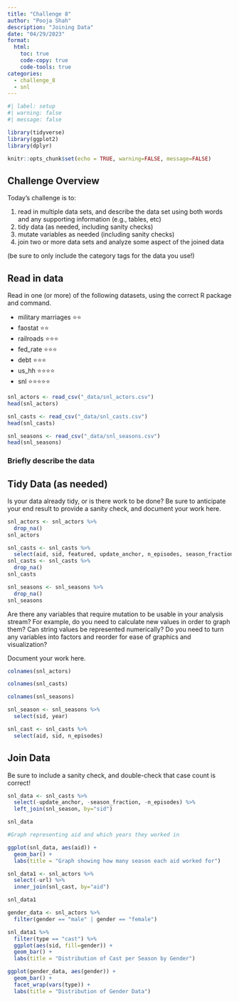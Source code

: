 ```yaml
---
title: "Challenge 8"
author: "Pooja Shah"
description: "Joining Data"
date: "04/29/2023"
format:
  html:
    toc: true
    code-copy: true
    code-tools: true
categories:
  - challenge_8
  - snl
---
```


```r
#| label: setup
#| warning: false
#| message: false

library(tidyverse)
library(ggplot2)
library(dplyr)

knitr::opts_chunk$set(echo = TRUE, warning=FALSE, message=FALSE)
```

## Challenge Overview

Today's challenge is to:

1)  read in multiple data sets, and describe the data set using both words and any supporting information (e.g., tables, etc)
2)  tidy data (as needed, including sanity checks)
3)  mutate variables as needed (including sanity checks)
4)  join two or more data sets and analyze some aspect of the joined data

(be sure to only include the category tags for the data you use!)

## Read in data

Read in one (or more) of the following datasets, using the correct R package and command.

  - military marriages ⭐⭐
  - faostat ⭐⭐
  - railroads  ⭐⭐⭐
  - fed_rate ⭐⭐⭐
  - debt ⭐⭐⭐
  - us_hh ⭐⭐⭐⭐
  - snl ⭐⭐⭐⭐⭐

```r
snl_actors <- read_csv("_data/snl_actors.csv")
head(snl_actors)

snl_casts <- read_csv("_data/snl_casts.csv")
head(snl_casts)

snl_seasons <- read_csv("_data/snl_seasons.csv")
head(snl_seasons)
```

### Briefly describe the data

## Tidy Data (as needed)

Is your data already tidy, or is there work to be done? Be sure to anticipate your end result to provide a sanity check, and document your work here.

```r
snl_actors <- snl_actors %>%
  drop_na()
snl_actors

snl_casts <- snl_casts %>%
  select(aid, sid, featured, update_anchor, n_episodes, season_fraction)
snl_casts <- snl_casts %>%
  drop_na()
snl_casts

snl_seasons <- snl_seasons %>% 
  drop_na()
snl_seasons

```

Are there any variables that require mutation to be usable in your analysis stream? For example, do you need to calculate new values in order to graph them? Can string values be represented numerically? Do you need to turn any variables into factors and reorder for ease of graphics and visualization?

Document your work here.

```r
colnames(snl_actors)

colnames(snl_casts)

colnames(snl_seasons)

snl_season <- snl_seasons %>%
  select(sid, year)

snl_cast <- snl_casts %>%
  select(aid, sid, n_episodes)

```

## Join Data

Be sure to include a sanity check, and double-check that case count is correct!
```r
snl_data <- snl_casts %>%
  select(-update_anchor, -season_fraction, -n_episodes) %>%
  left_join(snl_season, by="sid")

snl_data

#Graph representing aid and which years they worked in

ggplot(snl_data, aes(aid)) +
  geom_bar() +
  labs(title = "Graph showing how many season each aid worked for")

snl_data1 <- snl_actors %>%
  select(-url) %>%
  inner_join(snl_cast, by="aid")

snl_data1

gender_data <- snl_actors %>%
  filter(gender == "male" | gender == "female")

snl_data1 %>%
  filter(type == "cast") %>%
  ggplot(aes(sid, fill=gender)) +
  geom_bar() +
  labs(title = "Distribution of Cast per Season by Gender")

ggplot(gender_data, aes(gender)) +
  geom_bar() +
  facet_wrap(vars(type)) +
  labs(title = "Distribution of Gender Data")
```

